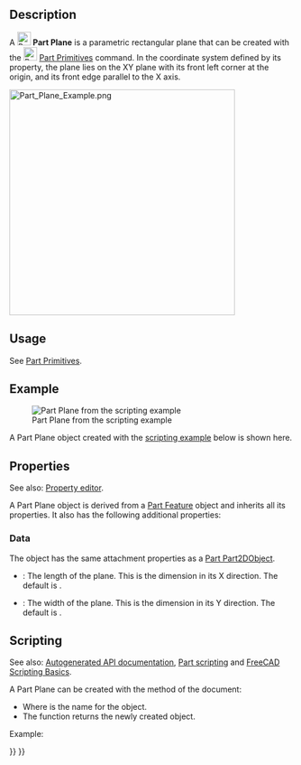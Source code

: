 <languages/>
<translate>

<!--T:13-->
{{Docnav
|[[Part_Primitives|Primitives]]
|[[Part_Ellipsoid|Ellipsoid]]
|[[Part_Workbench|Part]]
|IconL=Part_Primitives.svg
|IconR=Part_Ellipsoid.svg
|IconC=Workbench_Part.svg
}}

<!--T:1-->
{{GuiCommand
|Name=Part Plane
|MenuLocation=Part → [[Part_Primitives|Create primitives]] → Plane
|Workbenches=[[Part_Workbench|Part]], [[OpenSCAD_Workbench|OpenSCAD]]
|SeeAlso=[[Part_Primitives|Part Primitives]]
}}

==Description== <!--T:15-->

<!--T:7-->
A [[Image:Part_Plane.svg|24px]] '''Part Plane''' is a parametric rectangular plane that can be created with the [[Image:Part_Primitives.svg|24px]] [[Part_Primitives|Part Primitives]] command. In the coordinate system defined by its {{PropertyData|Placement}} property, the plane lies on the XY plane with its front left corner at the origin, and its front edge parallel to the X axis.

</translate>
[[Image:Part_Plane_Example.png|400px]]
<translate>

== Usage == <!--T:8-->

<!--T:24-->
See [[Part_Primitives#Usage|Part Primitives]].

== Example == <!--T:25-->

<!--T:26-->
[[Image:Part_Plane_Scripting_Example.png|thumb|Part Plane from the scripting example]]

<!--T:27-->
A Part Plane object created with the [[#Scripting|scripting example]] below is shown here.

== Properties == <!--T:16-->

<!--T:28-->
See also: [[Property_editor|Property editor]].

<!--T:29-->
A Part Plane object is derived from a [[Part_Feature|Part Feature]] object and inherits all its properties. It also has the following additional properties:

=== Data === <!--T:17-->

<!--T:30-->
{{TitleProperty|Attachment}}

<!--T:31-->
The object has the same attachment properties as a [[Part_Part2DObject#Data|Part Part2DObject]].

<!--T:20-->
{{TitleProperty|Plane}}

<!--T:21-->
* {{PropertyData|Length|Length}}: The length of the plane. This is the dimension in its X direction. The default is {{Value|10mm}}.
* {{PropertyData|Width|Length}}: The width of the plane. This is the dimension in its Y direction. The default is {{Value|10mm}}.

== Scripting == <!--T:32-->

<!--T:33-->
See also: [https://freecad.github.io/SourceDoc/ Autogenerated API documentation], [[Part_scripting|Part scripting]] and [[FreeCAD_Scripting_Basics|FreeCAD Scripting Basics]].

<!--T:34-->
A Part Plane can be created with the {{Incode|addObject()}} method of the document:

</translate>
{{Code|code=
plane = FreeCAD.ActiveDocument.addObject("Part::Plane", "myPlane")
}}
<translate>

<!--T:35-->
* Where {{Incode|"myPlane"}} is the name for the object.
* The function returns the newly created object.

<!--T:36-->
Example:

</translate>
{{Code|code=
import FreeCAD as App

doc = App.activeDocument()

plane = doc.addObject("Part::Plane", "myPlane")
plane.Length = 4
plane.Width = 8
plane.Placement = App.Placement(App.Vector(1, 2, 3), App.Rotation(20, 75, 60))

doc.recompute()
}}
<translate>


<!--T:14-->
{{Docnav
|[[Part_Primitives|Primitives]]
|[[Part_Ellipsoid|Ellipsoid]]
|[[Part_Workbench|Part]]
|IconL=Part_Primitives.svg
|IconR=Part_Ellipsoid.svg
|IconC=Workbench_Part.svg
}}

</translate>
{{Part_Tools_navi{{#translation:}}}}
{{Userdocnavi{{#translation:}}}}